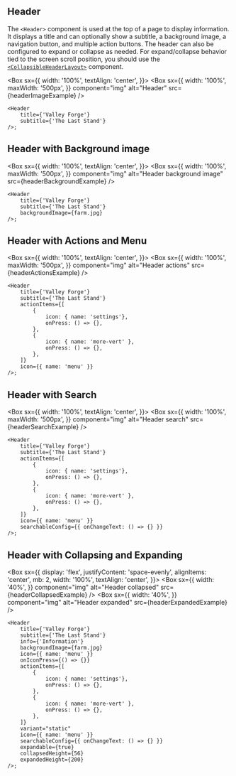 
## Header

The `<Header>` component is used at the top of a page to display information. It displays a title and can optionally show a subtitle, a background image, a navigation button, and multiple action buttons. The header can also be configured to expand or collapse as needed. For expand/collapse behavior tied to the screen scroll position, you should use the [`<CollapsibleHeaderLayout>`](/components/collapsible-header-layout/examples) component.

<Box
  sx={{
    width: '100%',
    textAlign: 'center',
  }}>
  <Box
    sx={{
      width: '100%',
      maxWidth: '500px',
    }}
    component="img"
    alt="Header"
    src={headerImageExample}
  />
</Box>

```
<Header
    title={'Valley Forge'}
    subtitle={'The Last Stand'}
/>;
```

## Header with Background image

<Box
  sx={{
    width: '100%',
    textAlign: 'center',
  }}>
  <Box
    sx={{
      width: '100%',
      maxWidth: '500px',
    }}
    component="img"
    alt="Header background image"
    src={headerBackgroundExample}
  />
</Box>

```
<Header
    title={'Valley Forge'}
    subtitle={'The Last Stand'}
    backgroundImage={farm.jpg}
/>;
```

## Header with Actions and Menu

<Box
  sx={{
    width: '100%',
    textAlign: 'center',
  }}>
  <Box
    sx={{
      width: '100%',
      maxWidth: '500px',
    }}
    component="img"
    alt="Header actions"
    src={headerActionsExample}
  />
</Box>

```
<Header
    title={'Valley Forge'}
    subtitle={'The Last Stand'}
    actionItems={[
        {
            icon: { name: 'settings'},
            onPress: () => {},
        },
        {
            icon: { name: 'more-vert' },
            onPress: () => {},
        },
    ]}
    icon={{ name: 'menu' }}
/>;
```

## Header with Search

<Box
  sx={{
    width: '100%',
    textAlign: 'center',
  }}>
  <Box
    sx={{
      width: '100%',
      maxWidth: '500px',
    }}
    component="img"
    alt="Header search"
    src={headerSearchExample}
  />
</Box>

```
<Header
    title={'Valley Forge'}
    subtitle={'The Last Stand'}
    actionItems={[
        {
            icon: { name: 'settings'},
            onPress: () => {},
        },
        {
            icon: { name: 'more-vert' },
            onPress: () => {},
        },
    ]}
    icon={{ name: 'menu' }}
    searchableConfig={{ onChangeText: () => {} }}
/>;
```

## Header with Collapsing and Expanding

<Box
  sx={{
    display: 'flex',
    justifyContent: 'space-evenly',
    alignItems: 'center',
    mb: 2,
    width: '100%',
    textAlign: 'center',
  }}>
  <Box
    sx={{
      width: '40%',
    }}
    component="img"
    alt="Header collapsed"
    src={headerCollapsedExample}
  />
  <Box
    sx={{
      width: '40%',
    }}
    component="img"
    alt="Header expanded"
    src={headerExpandedExample}
  />
</Box>

```
<Header
    title={'Valley Forge'}
    subtitle={'The Last Stand'}
    info={'Information'}
    backgroundImage={farm.jpg}
    icon={{ name: 'menu' }}
    onIconPress={() => {}}
    actionItems={[
        {
            icon: { name: 'settings'},
            onPress: () => {},
        },
        {
            icon: { name: 'more-vert' },
            onPress: () => {},
        },
    ]}
    variant="static"
    icon={{ name: 'menu' }}
    searchableConfig={{ onChangeText: () => {} }}
    expandable={true}
    collapsedHeight={56}
    expandedHeight={200}
/>;
```
